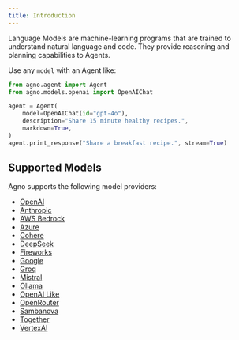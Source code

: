 ```yaml
---
title: Introduction
---
```


Language Models are machine-learning programs that are trained to understand natural language and code. They provide reasoning and planning capabilities to Agents.

Use any `model` with an Agent like:

```python
from agno.agent import Agent
from agno.models.openai import OpenAIChat

agent = Agent(
    model=OpenAIChat(id="gpt-4o"),
    description="Share 15 minute healthy recipes.",
    markdown=True,
)
agent.print_response("Share a breakfast recipe.", stream=True)
```

## Supported Models
Agno supports the following model providers:

- [OpenAI](/models/openai)
- [Anthropic](/models/anthropic)
- [AWS Bedrock](/models/aws-bedrock)
- [Azure](/models/azure)
- [Cohere](/models/cohere)
- [DeepSeek](/models/deepseek)
- [Fireworks](/models/fireworks)
- [Google](/models/google)
- [Groq](/models/groq)
- [Mistral](/models/mistral)
- [Ollama](/models/ollama)
- [OpenAI Like](/models/openai-like)
- [OpenRouter](/models/openrouter)
- [Sambanova](/models/sambanova)
- [Together](/models/together)
- [VertexAI](/models/vertexai)


<Snippet file="compatibility-matrix.mdx" />

